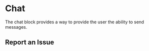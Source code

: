 
<Meta of={SupportStories} />

# Chat

The chat block provides a way to provide the user the ability to send messages.

## Report an Issue

<Canvas of={SupportStories.Support} />

